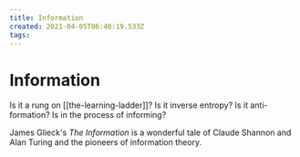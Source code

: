 ```yaml
---
title: Information
created: 2021-04-05T06:40:19.533Z
tags:
---
```


# Information

Is it a rung on [[the-learning-ladder]]?
Is it inverse entropy?
Is it anti-formation?
Is in the process of informing?

James Glieck's _The Information_ is a wonderful tale of Claude Shannon and Alan Turing and the pioneers of information theory.



